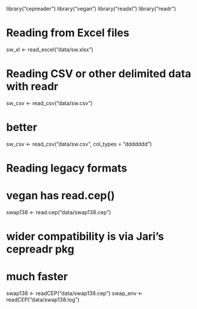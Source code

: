 library("cepreader")
library("vegan")
library("readxl")
library("readr")

# Reading from Excel files
sw_xl <- read_excel("data/sw.xlsx")

# Reading CSV or other delimited data with readr
sw_csv <- read_csv("data/sw.csv")

# better
sw_csv <- read_csv("data/sw.csv",
                   col_types = "ddddddd")

# Reading legacy formats

# vegan has read.cep()
swap138 <- read.cep("data/swap138.cep")

# wider compatibility is via Jari's cepreadr pkg
# much faster
swap138 <- readCEP("data/swap138.cep")
swap_env <- readCEP("data/swap138.log")
